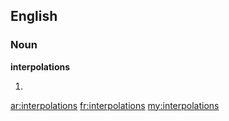 ==English==

===Noun===
'''interpolations'''

# {{plural of|[[interpolation]]}}

[[ar:interpolations]]
[[fr:interpolations]]
[[my:interpolations]]